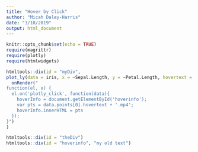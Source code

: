 ```yaml
---
title: "Hover by Click"
author: "Micah Daley-Harris"
date: "3/10/2019"
output: html_document
---
```


```r
knitr::opts_chunk$set(echo = TRUE)
require(magrittr)
require(plotly)
require(htmlwidgets)
```


```r

htmltools::div(id = "myDiv",
plot_ly(data = iris, x = ~Sepal.Length, y = ~Petal.Length, hovertext = ~Species, name = "A") %>% add_markers() %>% layout(hovermode = "closest", dragmode = F) %>%
  onRender("
function(el, x) {
  el.on('plotly_click', function(data){
    hoverInfo = document.getElementById('hoverinfo');
    var pts = data.points[0].hovertext + '.mp4';
    hoverInfo.innerHTML = pts
  });
}")
)

htmltools::div(id = "theDiv")
htmltools::div(id = "hoverinfo", "my old text")

```


<script>
var myPlot = document.getElementById('myDiv'),
    hoverInfo = document.getElementById('hoverinfo'),
    d3 = Plotly.d3,
    N = 16,
    x = d3.range(N),
    y1 = d3.range(N).map( d3.random.normal() ),
    y2 = d3.range(N).map( d3.random.normal() ),
    data = [ { x:x, y:y1, type:'scatter', name:'Trial 1',
        mode:'markers', marker:{size:16} },
        { x:x, y:y2, type:'scatter', name:'Trial 2',
        mode:'markers', marker:{size:16} } ];
    layout = { 
        hovermode:'closest',
        title:'Hover on Points'
     };

Plotly.plot('theDiv', data, layout, {showSendToCloud: true});

myPlot.on('plotly_hover', function(data){
    var infotext = data.points.map(function(d){
      return (d.data.name+': x= '+d.x+', y= '+d.y.toPrecision(3));
    });
  
    hoverInfo.innerHTML = infotext.join('<br/>');
})
 .on('plotly_unhover', function(data){
    hoverInfo.innerHTML = '';
});

</script>

